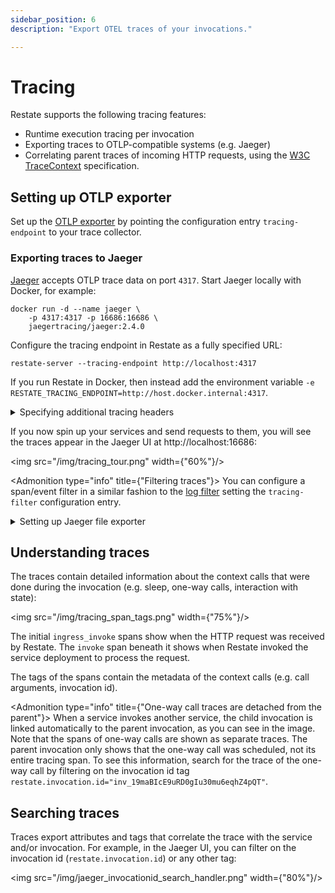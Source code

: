 ```yaml
---
sidebar_position: 6
description: "Export OTEL traces of your invocations."

---
```



# Tracing

Restate supports the following tracing features:

* Runtime execution tracing per invocation
* Exporting traces to OTLP-compatible systems (e.g. Jaeger)
* Correlating parent traces of incoming HTTP requests, using the [W3C TraceContext](https://github.com/w3c/trace-context) specification.

## Setting up OTLP exporter

Set up the [OTLP exporter](https://github.com/open-telemetry/opentelemetry-collector/blob/main/exporter/otlpexporter/README.md) by pointing the configuration entry `tracing-endpoint` to your trace collector.

### Exporting traces to Jaeger

[Jaeger](https://www.jaegertracing.io/docs/2.4/deployment/) accepts OTLP trace data on port `4317`.
Start Jaeger locally with Docker, for example:

```shell
docker run -d --name jaeger \
    -p 4317:4317 -p 16686:16686 \
    jaegertracing/jaeger:2.4.0
```

Configure the tracing endpoint in Restate as a fully specified URL:

```shell
restate-server --tracing-endpoint http://localhost:4317
```

If you run Restate in Docker, then instead add the environment variable `-e RESTATE_TRACING_ENDPOINT=http://host.docker.internal:4317`.

<details className={"grey-details"}>
    <summary>Specifying additional tracing headers</summary>

    You can specify additional headers to be sent with the trace data by setting the `tracing-headers` configuration entry.
    For example, to specify an `authorization` header add the following snippet to the [configuration file](/operate/configuration/server/#configuration-file):

    ```toml
    [tracing-headers]
    authorization = "Bearer some-auth-token"
    ```
</details>

If you now spin up your services and send requests to them, you will see the traces appear in the Jaeger UI at http://localhost:16686:

<img src="/img/tracing_tour.png" width={"60%"}/>

<Admonition type="info" title={"Filtering traces"}>
    You can configure a span/event filter in a similar fashion to the [log filter](/operate/monitoring/logging#log-filter) setting the `tracing-filter` configuration entry.
</Admonition>

<details className={"grey-details"}>
    <summary>Setting up Jaeger file exporter</summary>

    If you can't configure a Jaeger agent, you can export traces by writing them to files, using the Jaeger JSON format.
    To do so, set up the configuration entry `tracing-json-path` pointing towards the path where trace files should be written.

    You can import the trace files using the Jaeger UI:

    <img src="/img/jaeger-import-file.png" width={"35%"}/>
</details>

## Understanding traces
The traces contain detailed information about the context calls that were done during the invocation (e.g. sleep, one-way calls, interaction with state):

<img src="/img/tracing_span_tags.png" width={"75%"}/>

The initial `ingress_invoke` spans show when the HTTP request was received by Restate. The `invoke` span beneath it shows when Restate invoked the service deployment to process the request.

The tags of the spans contain the metadata of the context calls (e.g. call arguments, invocation id).

<Admonition type="info" title={"One-way call traces are detached from the parent"}>
When a service invokes another service, the child invocation is linked automatically to the parent invocation, as you can see in the image.
Note that the spans of one-way calls are shown as separate traces. The parent invocation only shows that the one-way call was scheduled, not its entire tracing span.
To see this information, search for the trace of the one-way call by filtering on the invocation id tag `restate.invocation.id="inv_19maBIcE9uRD0gIu30mu6eqhZ4pQT"`.
</Admonition>

## Searching traces

Traces export attributes and tags that correlate the trace with the service and/or invocation. For example, in the Jaeger UI, you can filter on the invocation id (`restate.invocation.id`) or any other tag:

<img src="/img/jaeger_invocationid_search_handler.png" width={"80%"}/>
